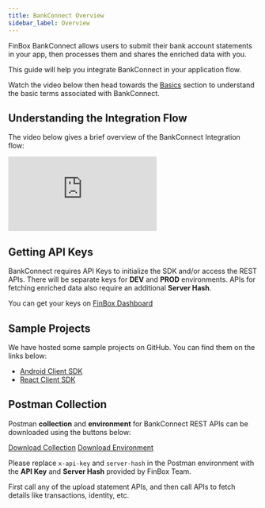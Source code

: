 ```yaml
---
title: BankConnect Overview
sidebar_label: Overview
---
```



FinBox BankConnect allows users to submit their bank account statements in your app, then processes them and shares the enriched data with you.

This guide will help you integrate BankConnect in your application flow.

Watch the video below then head towards the [Basics](/bank-connect/basics.html) section to understand the basic terms associated with BankConnect.

## Understanding the Integration Flow
The video below gives a brief overview of the BankConnect Integration flow:

<div class="embed-container">
<iframe src="https://www.youtube.com/embed/OC2eBqeCKrs?rel=0" frameborder="0" allow="accelerometer; autoplay; encrypted-media; gyroscope; picture-in-picture" allowfullscreen></iframe>
</div>

## Getting API Keys
BankConnect requires API Keys to initialize the SDK and/or access the REST APIs. There will be separate keys for **DEV** and **PROD** environments. APIs for fetching enriched data also require an additional **Server Hash**.

You can get your keys on [FinBox Dashboard](https://dashboard.finbox.in/)

## Sample Projects
We have hosted some sample projects on GitHub. You can find them on the links below:
- [Android Client SDK](https://github.com/finbox-in/bankconnect-android)
- [React Client SDK](https://github.com/finbox-in/bankconnect-react)

## Postman Collection
Postman **collection** and **environment** for BankConnect REST APIs can be downloaded using the buttons below:

<div class="button_holder">
<a class="download_button" download href="/finbox_bankconnect.postman_collection.json">Download Collection</a>
<a class="download_button" download href="/finbox_bankconnect.postman_environment.json">Download Environment</a>
</div>

Please replace `x-api-key` and `server-hash` in the Postman environment with the **API Key** and **Server Hash** provided by FinBox Team.

First call any of the upload statement APIs, and then call APIs to fetch details like transactions, identity, etc.
